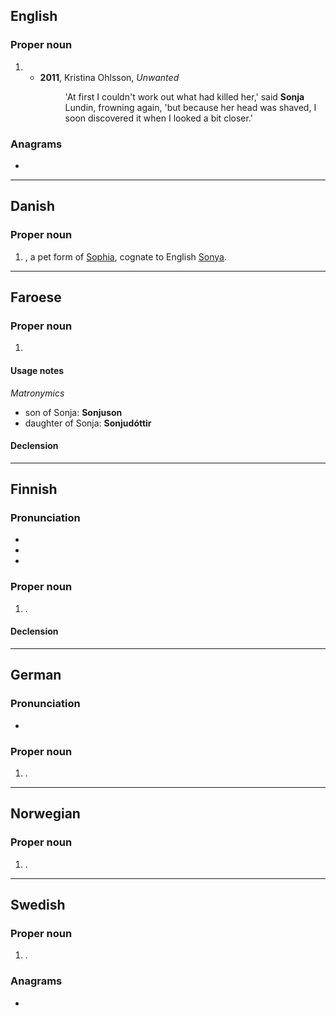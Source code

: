 ==English==

===Proper noun===
{{en-proper noun}}

# {{given name|en|female}}
#* '''2011''', Kristina Ohlsson, ''Unwanted''
#*: 'At first I couldn't work out what had killed her,' said '''Sonja''' Lundin, frowning again, 'but because her head was shaved, I soon discovered it when I looked a bit closer.'

===Anagrams===
* {{anagrams|en|a=ajnos|Jason|Jonas|sanjo}}

----

==Danish==

===Proper noun===
{{head|da|proper noun}}

# {{given name|da|female|from=ru:Со́ня}}, a pet form of [[Sophia]], cognate to English [[Sonya]].

----

==Faroese==

===Proper noun===
{{head|fo|proper noun|g=f}}

# {{given name|fo|female}}

====Usage notes====
''Matronymics''
* son of Sonja: '''Sonjuson'''
* daughter of Sonja: '''Sonjudóttir'''

====Declension====
{{fo-decl-proper-noun-s-indef|Sonja|Sonju|Sonju|Sonju}}

----

==Finnish==

===Pronunciation===
* {{fi-IPA|sonja}}
* {{hyphenation|fi|Son|ja}}
* {{rhymes|fi|ɑ}}

===Proper noun===
{{fi-proper noun}}

# {{given name|fi|female|eq=Sonya}}.

====Declension====
{{fi-decl-koira|Sonj|||a}}

----

==German==

===Pronunciation===
* {{audio|de|De-Sonja.ogg|Audio}}

===Proper noun===
{{head|de|proper noun}}

# {{given name|de|female|eq=Sonya}}.

----

==Norwegian==

===Proper noun===
{{head|no|proper noun}}

# {{given name|no|female|eq=Sonya}}.

----

==Swedish==

===Proper noun===
{{sv-proper noun|c}}

# {{given name|sv|female|eq=Sonya}}.

===Anagrams===
* {{anagrams|sv|a=ajnos|Jonas}}